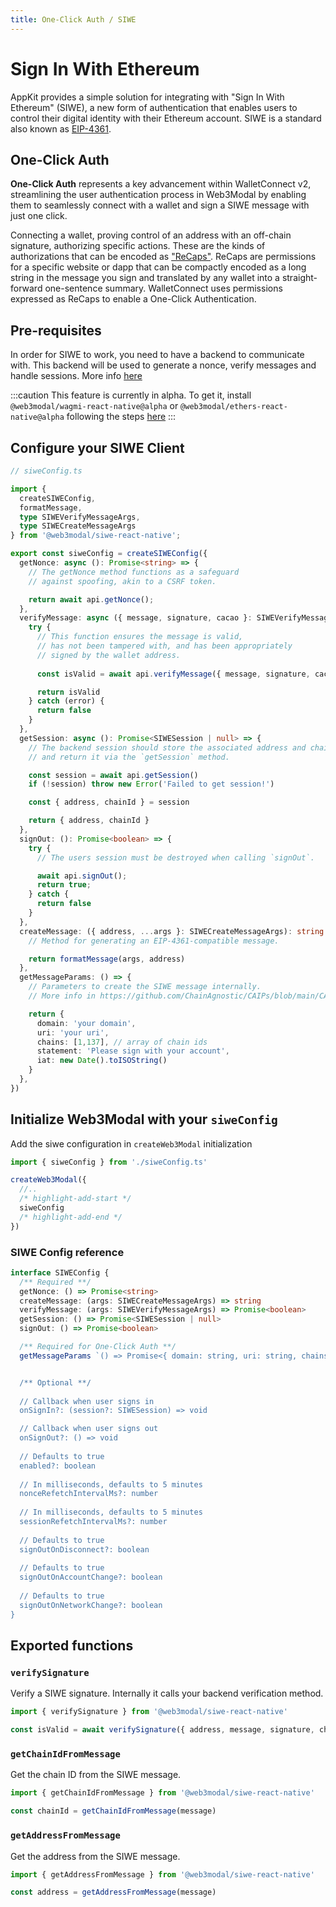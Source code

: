 ```yaml
---
title: One-Click Auth / SIWE
---
```



# Sign In With Ethereum

AppKit provides a simple solution for integrating with "Sign In With Ethereum" (SIWE), a new form of authentication that enables users to control their digital identity with their Ethereum account.
SIWE is a standard also known as [EIP-4361](https://docs.login.xyz/general-information/siwe-overview/eip-4361).

## One-Click Auth

**One-Click Auth** represents a key advancement within WalletConnect v2, streamlining the user authentication process in Web3Modal by enabling them to seamlessly connect with a wallet and sign a SIWE message with just one click.

Connecting a wallet, proving control of an address with an off-chain signature, authorizing specific actions. These are the kinds of authorizations that can be encoded as ["ReCaps"](https://eips.ethereum.org/EIPS/eip-5573). ReCaps are permissions for a specific website or dapp that can be compactly encoded as a long string in the message you sign and translated by any wallet into a straight-forward one-sentence summary.
WalletConnect uses permissions expressed as ReCaps to enable a One-Click Authentication.

## Pre-requisites
In order for SIWE to work, you need to have a backend to communicate with. This backend will be used to generate a nonce, verify messages and handle sessions.
More info [here](https://docs.login.xyz/sign-in-with-ethereum/quickstart-guide/implement-the-backend)

:::caution
This feature is currently in alpha. To get it, install `@web3modal/wagmi-react-native@alpha` or `@web3modal/ethers-react-native@alpha` following the steps [here](./installation)
:::

## Configure your SIWE Client

```ts
// siweConfig.ts

import {
  createSIWEConfig,
  formatMessage,
  type SIWEVerifyMessageArgs,
  type SIWECreateMessageArgs
} from '@web3modal/siwe-react-native';

export const siweConfig = createSIWEConfig({
  getNonce: async (): Promise<string> => {
    // The getNonce method functions as a safeguard
    // against spoofing, akin to a CSRF token.

    return await api.getNonce();
  },
  verifyMessage: async ({ message, signature, cacao }: SIWEVerifyMessageArgs): Promise<boolean> => {
    try {
      // This function ensures the message is valid,
      // has not been tampered with, and has been appropriately
      // signed by the wallet address.
      
      const isValid = await api.verifyMessage({ message, signature, cacao })

      return isValid
    } catch (error) {
      return false
    }
  },
  getSession: async (): Promise<SIWESession | null> => {
    // The backend session should store the associated address and chainId
    // and return it via the `getSession` method.

    const session = await api.getSession()
    if (!session) throw new Error('Failed to get session!')

    const { address, chainId } = session

    return { address, chainId }
  },
  signOut: (): Promise<boolean> => {
    try {
      // The users session must be destroyed when calling `signOut`.

      await api.signOut();
      return true;
    } catch {
      return false
    }
  },
  createMessage: ({ address, ...args }: SIWECreateMessageArgs): string => {
    // Method for generating an EIP-4361-compatible message.

    return formatMessage(args, address)
  },
  getMessageParams: () => {
    // Parameters to create the SIWE message internally.
    // More info in https://github.com/ChainAgnostic/CAIPs/blob/main/CAIPs/caip-222.method

    return {
      domain: 'your domain',
      uri: 'your uri',
      chains: [1,137], // array of chain ids
      statement: 'Please sign with your account',
      iat: new Date().toISOString()
    }
  },
})
```

## Initialize Web3Modal with your `siweConfig`
Add the siwe configuration in `createWeb3Modal` initialization

```ts
import { siweConfig } from './siweConfig.ts'

createWeb3Modal({
  //..
  /* highlight-add-start */
  siweConfig
  /* highlight-add-end */
})
```

### SIWE Config reference

```ts
interface SIWEConfig {
  /** Required **/
  getNonce: () => Promise<string>
  createMessage: (args: SIWECreateMessageArgs) => string
  verifyMessage: (args: SIWEVerifyMessageArgs) => Promise<boolean>
  getSession: () => Promise<SIWESession | null>
  signOut: () => Promise<boolean>

  /** Required for One-Click Auth **/
  getMessageParams `() => Promise<{ domain: string, uri: string, chains: number[], statement: string }>


  /** Optional **/
  
  // Callback when user signs in
  onSignIn?: (session?: SIWESession) => void

  // Callback when user signs out
  onSignOut?: () => void
  
  // Defaults to true
  enabled?: boolean
  
  // In milliseconds, defaults to 5 minutes
  nonceRefetchIntervalMs?: number
  
  // In milliseconds, defaults to 5 minutes
  sessionRefetchIntervalMs?: number
  
  // Defaults to true
  signOutOnDisconnect?: boolean
  
  // Defaults to true
  signOutOnAccountChange?: boolean
  
  // Defaults to true
  signOutOnNetworkChange?: boolean
}
```

## Exported functions

### `verifySignature`

Verify a SIWE signature. Internally it calls your backend verification method.

```ts
import { verifySignature } from '@web3modal/siwe-react-native'

const isValid = await verifySignature({ address, message, signature, chainId, projectId })
```

### `getChainIdFromMessage`

Get the chain ID from the SIWE message.

```ts
import { getChainIdFromMessage } from '@web3modal/siwe-react-native'

const chainId = getChainIdFromMessage(message)
```

### `getAddressFromMessage`

Get the address from the SIWE message.

```ts
import { getAddressFromMessage } from '@web3modal/siwe-react-native'

const address = getAddressFromMessage(message)
```